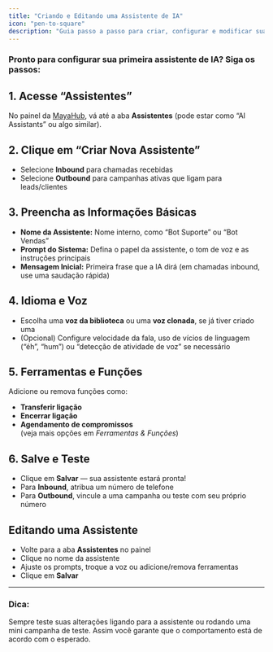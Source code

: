 ```yaml
---
title: "Criando e Editando uma Assistente de IA"
icon: "pen-to-square"
description: "Guia passo a passo para criar, configurar e modificar suas assistentes de IA para chamadas ativas e receptivas"
---
```


### Pronto para configurar sua primeira assistente de IA? Siga os passos:

## 1. Acesse “Assistentes”

No painel da [MayaHub](http://mayahub.online), vá até a aba **Assistentes** (pode estar como “AI Assistants” ou algo similar).

## 2. Clique em “Criar Nova Assistente”

- Selecione **Inbound** para chamadas recebidas
- Selecione **Outbound** para campanhas ativas que ligam para leads/clientes

## 3. Preencha as Informações Básicas

- **Nome da Assistente:** Nome interno, como “Bot Suporte” ou “Bot Vendas”
- **Prompt do Sistema:** Defina o papel da assistente, o tom de voz e as instruções principais
- **Mensagem Inicial:** Primeira frase que a IA dirá (em chamadas inbound, use uma saudação rápida)

## 4. Idioma e Voz

- Escolha uma **voz da biblioteca** ou uma **voz clonada**, se já tiver criado uma
- (Opcional) Configure velocidade da fala, uso de vícios de linguagem (“éh”, “hum”) ou “detecção de atividade de voz” se necessário

## 5. Ferramentas e Funções

Adicione ou remova funções como:

- **Transferir ligação**
- **Encerrar ligação**
- **Agendamento de compromissos**\
  (veja mais opções em _Ferramentas & Funções_)

## 6. Salve e Teste

- Clique em **Salvar** — sua assistente estará pronta\!
- Para **Inbound**, atribua um número de telefone
- Para **Outbound**, vincule a uma campanha ou teste com seu próprio número

## Editando uma Assistente

- Volte para a aba **Assistentes** no painel
- Clique no nome da assistente
- Ajuste os prompts, troque a voz ou adicione/remova ferramentas
- Clique em **Salvar**

---

### Dica:

Sempre teste suas alterações ligando para a assistente ou rodando uma mini campanha de teste. Assim você garante que o comportamento está de acordo com o esperado.